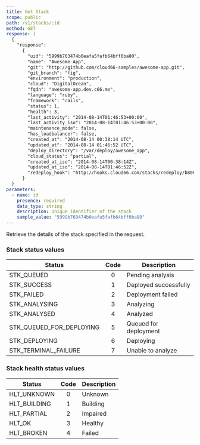 ```yaml
---
title: Get Stack
scope: public
path: /v1/stacks/:id
method: GET
response: |
  {
    "response":
      {
        "uid": "5999b763474b0eafa5fafb64bff0ba80",
        "name": "Awesome App",
        "git": "http://github.com/cloud66-samples/awesome-app.git",
        "git_branch": "fig",
        "environment": "production",
        "cloud": "DigitalOcean",
        "fqdn": "awesome-app.dev.c66.me",
        "language": "ruby",
        "framework": "rails",
        "status": 1,
        "health": 3,
        "last_activity": "2014-08-14T01:46:53+00:00",
        "last_activity_iso": "2014-08-14T01:46:53+00:00",
        "maintenance_mode": false,
        "has_loadbalancer": false,
        "created_at": "2014-08-14 00:38:14 UTC",
        "updated_at": "2014-08-14 01:46:52 UTC",
        "deploy_directory": "/var/deploy/awesome_app",
        "cloud_status": "partial",
        "created_at_iso": "2014-08-14T00:38:14Z",
        "updated_at_iso": "2014-08-14T01:46:52Z",
        "redeploy_hook": "http://hooks.cloud66.com/stacks/redeploy/b806f1c3344eb3aa2a024b23254b75b3/6d677352a6b2eefec6e345ee2b491521"
      }
  }
parameters:
  - name: id
    presence: required
    data_type: string
    description: Unique identifier of the stack
    sample_value: "5999b763474b0eafa5fafb64bff0ba80"
---
```


Retrieve the details of the stack specified in the request.

### Stack status values

| Status | Code | Description |
| ----------- | :---: | ----------------------------------------- |
| STK_QUEUED | 0 | Pending analysis |
| STK_SUCCESS | 1 | Deployed successfully |
| STK_FAILED | 2 | Deployment failed |
| STK_ANALYSING | 3 | Analyzing |
| STK_ANALYSED | 4 | Analyzed |
| STK_QUEUED_FOR_DEPLOYING | 5 | Queued for deployment |
| STK_DEPLOYING | 6 | Deploying |
| STK_TERMINAL_FAILURE | 7 | Unable to analyze |

### Stack health status values

| Status | Code | Description |
| ----------- | :---: | ------------------------------------------ |
| HLT_UNKNOWN | 0 | Unknown |
| HLT_BUILDING | 1 | Building |
| HLT_PARTIAL | 2 | Impaired |
| HLT_OK | 3 | Healthy |
| HLT_BROKEN | 4 | Failed |